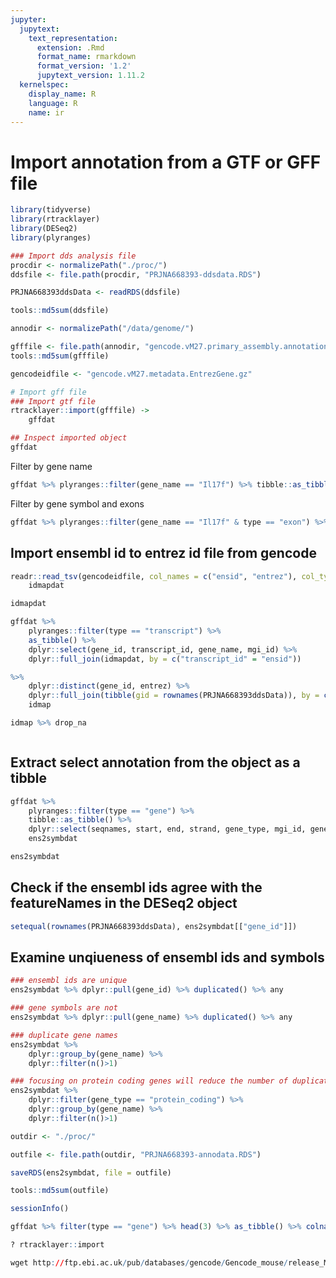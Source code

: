 ```yaml
---
jupyter:
  jupytext:
    text_representation:
      extension: .Rmd
      format_name: rmarkdown
      format_version: '1.2'
      jupytext_version: 1.11.2
  kernelspec:
    display_name: R
    language: R
    name: ir
---
```


# Import annotation from a GTF or GFF file

```r
library(tidyverse)
library(rtracklayer)
library(DESeq2)
library(plyranges)
```

```r
### Import dds analysis file
procdir <- normalizePath("./proc/")
ddsfile <- file.path(procdir, "PRJNA668393-ddsdata.RDS")

PRJNA668393ddsData <- readRDS(ddsfile)

tools::md5sum(ddsfile)
```

```r
annodir <- normalizePath("/data/genome/")

gfffile <- file.path(annodir, "gencode.vM27.primary_assembly.annotation.gff3")
tools::md5sum(gfffile)

gencodeidfile <- "gencode.vM27.metadata.EntrezGene.gz"

```

```r
# Import gff file
### Import gtf file
rtracklayer::import(gfffile) ->
    gffdat
```

```r
## Inspect imported object
gffdat
```

Filter by gene name

```r
gffdat %>% plyranges::filter(gene_name == "Il17f") %>% tibble::as_tibble() %>% pull(Parent)
```

Filter by gene symbol and exons

```r
gffdat %>% plyranges::filter(gene_name == "Il17f" & type == "exon") %>% tibble::as_tibble()
```

## Import ensembl id to entrez id file from gencode

```r
readr::read_tsv(gencodeidfile, col_names = c("ensid", "entrez"), col_types = c(col_character(), col_character())) -> 
    idmapdat
```

```r
idmapdat
```

```r
gffdat %>% 
    plyranges::filter(type == "transcript") %>% 
    as_tibble() %>% 
    dplyr::select(gene_id, transcript_id, gene_name, mgi_id) %>% 
    dplyr::full_join(idmapdat, by = c("transcript_id" = "ensid")) 
```

```r
%>%
    dplyr::distinct(gene_id, entrez) %>%
    dplyr::full_join(tibble(gid = rownames(PRJNA668393ddsData)), by = c("gene_id" = "gid")) -> 
    idmap
```

```r
idmap %>% drop_na
```

```r

```

## Extract select annotation from the object as a tibble

```r
gffdat %>%
    plyranges::filter(type == "gene") %>%
    tibble::as_tibble() %>%
    dplyr::select(seqnames, start, end, strand, gene_type, mgi_id, gene_id, gene_name) ->
    ens2symbdat
```

```r
ens2symbdat
```

## Check if the ensembl ids agree with the featureNames in the DESeq2 object

```r
setequal(rownames(PRJNA668393ddsData), ens2symbdat[["gene_id"]])
```

## Examine unqiueness of ensembl ids and symbols

```r
### ensembl ids are unique
ens2symbdat %>% dplyr::pull(gene_id) %>% duplicated() %>% any
```

```r
### gene symbols are not
ens2symbdat %>% dplyr::pull(gene_name) %>% duplicated() %>% any
```

```r
### duplicate gene names
ens2symbdat %>% 
    dplyr::group_by(gene_name) %>% 
    dplyr::filter(n()>1)
```

```r
### focusing on protein coding genes will reduce the number of duplicate gene ids
ens2symbdat %>% 
    dplyr::filter(gene_type == "protein_coding") %>% 
    dplyr::group_by(gene_name) %>% 
    dplyr::filter(n()>1)
```

```r
outdir <- "./proc/"

outfile <- file.path(outdir, "PRJNA668393-annodata.RDS")

saveRDS(ens2symbdat, file = outfile)

tools::md5sum(outfile)
```

```r
sessionInfo()
```

```r
gffdat %>% filter(type == "gene") %>% head(3) %>% as_tibble() %>% colnames()
```

```r
? rtracklayer::import
```

```r
wget http://ftp.ebi.ac.uk/pub/databases/gencode/Gencode_mouse/release_M27/gencode.vM27.metadata.EntrezGene.gz
```

```r

```
